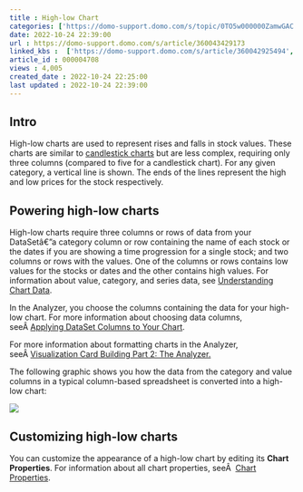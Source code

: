 ```yaml
---
title : High-low Chart
categories: ['https://domo-support.domo.com/s/topic/0TO5w000000ZamwGAC']
date: 2022-10-24 22:39:00
url : https://domo-support.domo.com/s/article/360043429173
linked_kbs :  ['https://domo-support.domo.com/s/article/360042925494', 'https://domo-support.domo.com/s/knowledge-base', 'https://domo-support.domo.com/s/article/360043428713', 'https://domo-support.domo.com/s/article/360043429953', 'https://domo-support.domo.com/s/article/360043427993', 'https://domo-support.domo.com/s/article/360043429173', 'https://domo-support.domo.com/s/article/360043428693', 'https://domo-support.domo.com/s/article/360043429933', 'https://domo-support.domo.com/s/article/360043429693', 'https://domo-support.domo.com/s/topic/0TO5w000000ZamwGAC', 'https://domo-support.domo.com/s/article/360043429913']
article_id : 000004708
views : 4,005
created_date : 2022-10-24 22:25:00
last updated : 2022-10-24 22:39:00
---
```




Intro
-----


High-low charts are used to represent rises and falls in stock values. These charts are similar to [candlestick charts](..\candlestick_chart\index.html "Candlestick Graph") but are less complex, requiring only three columns (compared to five for a candlestick chart). For any given category, a vertical line is shown. The ends of the lines represent the high and low prices for the stock respectively.


Powering high-low charts
------------------------


High-low charts require three columns or rows of data from your DataSetâ€”a category column or row containing the name of each stock or the dates if you are showing a time progression for a single stock; and two columns or rows with the values. One of the columns or rows contains low values for the stocks or dates and the other contains high values. For information about value, category, and series data, see [Understanding Chart Data](..\understanding_chart_data\index.html "Understanding Chart Data").


In the Analyzer, you choose the columns containing the data for your high-low chart. For more information about choosing data columns, seeÂ [Applying DataSet Columns to Your Chart](..\applying_dataset_columns_to_your_chart\index.html "Applying DataSet Columns to Your Chart").


For more information about formatting charts in the Analyzer, seeÂ [Visualization Card Building Part 2: The Analyzer.](..\..\category\analyzer\index.md)


The following graphic shows you how the data from the category and value columns in a typical column-based spreadsheet is converted into a high-low chart:


![](0.png)


Customizing high-low charts
---------------------------


You can customize the appearance of a high-low chart by editing its **Chart Properties**. For information about all chart properties, seeÂ  [Chart Properties](..\..\category\chart_properties\index.html "Chart Properties").